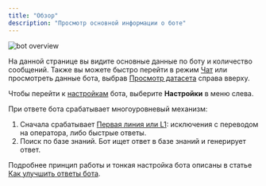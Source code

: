 ```yaml
---
title: "Обзор"
description: "Просмотр основной информации о боте"
---
```


<img src="/images/lk-overview.png" alt="bot overview" />

На данной странице вы видите основные данные по боту и количество сообщений. Также вы можете быстро перейти в режим [Чат](/lk/chat) или просмотреть данные бота, выбрав [Просмотр датасета](/lk/dataset) справа вверху.

Чтобы перейти к [настройкам](/lk/settings) бота, выберите **Настройки** в меню слева.

При ответе бота срабатывает многоуровневый механизм:
1. Cначала срабатывает [Первая линия или L1](/lk/l1): исключения с переводом на оператора, либо быстрые ответы.
3. Поиск по базе знаний. Бот ищет ответ в базе знаний и генерирует ответ.

Подробнее принцип работы и тонкая настройка бота описаны в статье [Как улучшить ответы бота](/lk/tune).
